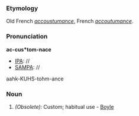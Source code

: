 ===Etymology===
Old French ''[[accoustumance]]'', French ''[[accoutumance]]''.
===Pronunciation===
'''ac-cus*tom-nace'''
*[[IPA]]: //
*[[SAMPA]]: //
aahk-KUHS-tohm-ance
===Noun===
#''(Obsolete):'' Custom; habitual use - [[Boyle]]